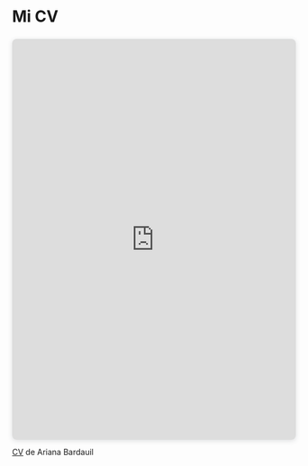 # Mi CV


<div style="position: relative; width: 100%; height: 0; padding-top: 141.4286%;
 padding-bottom: 0; box-shadow: 0 2px 8px 0 rgba(63,69,81,0.16); margin-top: 1.6em; margin-bottom: 0.9em; overflow: hidden;
 border-radius: 8px; will-change: transform;">
  <iframe loading="lazy" style="position: absolute; width: 100%; height: 100%; top: 0; left: 0; border: none; padding: 0;margin: 0;"
    src="https://www.canva.com/design/DAGFen_nGag/TtJvOWSD7KAUn7kOqhKdRg/view?embed" allowfullscreen="allowfullscreen" allow="fullscreen">
  </iframe>
</div>

[CV](https://www.canva.com/design/DAGFen_nGag/TtJvOWSD7KAUn7kOqhKdRg/view?utm_content=DAGFen_nGag&utm_campaign=designshare&utm_medium=embeds&utm_source=link) de Ariana Bardauil


